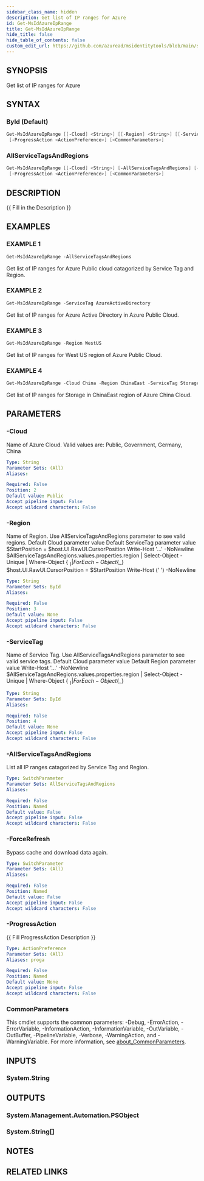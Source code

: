 ```yaml
---
sidebar_class_name: hidden
description: Get list of IP ranges for Azure
id: Get-MsIdAzureIpRange
title: Get-MsIdAzureIpRange
hide_title: false
hide_table_of_contents: false
custom_edit_url: https://github.com/azuread/msidentitytools/blob/main/src/Get-MsIdAzureIpRange.ps1
---
```


## SYNOPSIS

Get list of IP ranges for Azure

## SYNTAX

### ById (Default)

```powershell
Get-MsIdAzureIpRange [[-Cloud] <String>] [[-Region] <String>] [[-ServiceTag] <String>] [-ForceRefresh]
 [-ProgressAction <ActionPreference>] [<CommonParameters>]
```

### AllServiceTagsAndRegions

```powershell
Get-MsIdAzureIpRange [[-Cloud] <String>] [-AllServiceTagsAndRegions] [-ForceRefresh]
 [-ProgressAction <ActionPreference>] [<CommonParameters>]
```

## DESCRIPTION

\{\{ Fill in the Description \}\}

## EXAMPLES

### EXAMPLE 1

```powershell
Get-MsIdAzureIpRange -AllServiceTagsAndRegions
```

Get list of IP ranges for Azure Public cloud catagorized by Service Tag and Region.

### EXAMPLE 2

```powershell
Get-MsIdAzureIpRange -ServiceTag AzureActiveDirectory
```

Get list of IP ranges for Azure Active Directory in Azure Public Cloud.

### EXAMPLE 3

```powershell
Get-MsIdAzureIpRange -Region WestUS
```

Get list of IP ranges for West US region of Azure Public Cloud.

### EXAMPLE 4

```powershell
Get-MsIdAzureIpRange -Cloud China -Region ChinaEast -ServiceTag Storage
```

Get list of IP ranges for Storage in ChinaEast region of Azure China Cloud.

## PARAMETERS

### -Cloud

Name of Azure Cloud.
Valid values are: Public, Government, Germany, China

```yaml
Type: String
Parameter Sets: (All)
Aliases:

Required: False
Position: 2
Default value: Public
Accept pipeline input: False
Accept wildcard characters: False
```

### -Region

Name of Region.
Use AllServiceTagsAndRegions parameter to see valid regions.
Default Cloud parameter value
Default ServiceTag parameter value
$StartPosition = $host.UI.RawUI.CursorPosition
Write-Host '...' -NoNewline
$AllServiceTagsAndRegions.values.properties.region | Select-Object -Unique | Where-Object \{ $_ \}
| ForEach-Object \{$_\}
$host.UI.RawUI.CursorPosition = $StartPosition
Write-Host ('   ') -NoNewline

```yaml
Type: String
Parameter Sets: ById
Aliases:

Required: False
Position: 3
Default value: None
Accept pipeline input: False
Accept wildcard characters: False
```

### -ServiceTag

Name of Service Tag.
Use AllServiceTagsAndRegions parameter to see valid service tags.
Default Cloud parameter value
Default Region parameter value
Write-Host '...' -NoNewline
$AllServiceTagsAndRegions.values.properties.region | Select-Object -Unique | Where-Object \{ $_ \}
| ForEach-Object \{$_\}

```yaml
Type: String
Parameter Sets: ById
Aliases:

Required: False
Position: 4
Default value: None
Accept pipeline input: False
Accept wildcard characters: False
```

### -AllServiceTagsAndRegions

List all IP ranges catagorized by Service Tag and Region.

```yaml
Type: SwitchParameter
Parameter Sets: AllServiceTagsAndRegions
Aliases:

Required: False
Position: Named
Default value: False
Accept pipeline input: False
Accept wildcard characters: False
```

### -ForceRefresh

Bypass cache and download data again.

```yaml
Type: SwitchParameter
Parameter Sets: (All)
Aliases:

Required: False
Position: Named
Default value: False
Accept pipeline input: False
Accept wildcard characters: False
```

### -ProgressAction

\{\{ Fill ProgressAction Description \}\}

```yaml
Type: ActionPreference
Parameter Sets: (All)
Aliases: proga

Required: False
Position: Named
Default value: None
Accept pipeline input: False
Accept wildcard characters: False
```

### CommonParameters

This cmdlet supports the common parameters: -Debug, -ErrorAction, -ErrorVariable, -InformationAction, -InformationVariable, -OutVariable, -OutBuffer, -PipelineVariable, -Verbose, -WarningAction, and -WarningVariable. For more information, see [about_CommonParameters](http://go.microsoft.com/fwlink/?LinkID=113216).

## INPUTS

### System.String

## OUTPUTS

### System.Management.Automation.PSObject

### System.String[]
## NOTES

## RELATED LINKS
